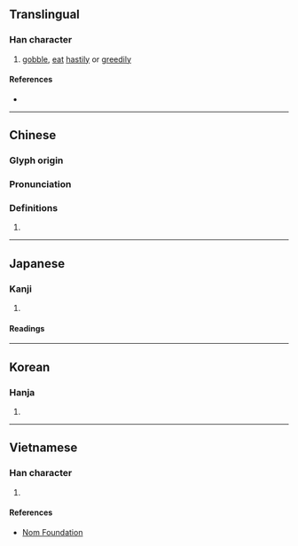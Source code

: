 {{character info}}
==Translingual==

===Han character===
{{Han char|rn=30|rad=口|as=11|sn=14|four=68086|canj=ROIC|ids=⿰口貪}}

# [[gobble]], [[eat]] [[hastily]] or [[greedily]]

====References====
* {{Han ref|kx=0204.290|dkj=04157|dj=0427.090|hdz=10678.010|uh=55FF|ud=22015|bh=E154|bd=57684}}

----

==Chinese==
{{zh-forms|s=𰇲}}

===Glyph origin===
{{Han etym}}

===Pronunciation===
{{zh-pron
|m=tǎn
|c=taam2
|mc=y
|oc=y
|cat=
}}

===Definitions===
{{zh-hanzi}}

# {{rfdef|zh}}

----

==Japanese==

===Kanji===
{{ja-kanji|grade=|rs=口11}}

# {{rfdef|ja|sort=口11}}

====Readings====
{{ja-readings|on=たん, とん|kun=こえ}}

----

==Korean==

===Hanja===
{{ko-hanja|hangeul=탐}}

# {{rfdef|ko|sort=口11}}

----

==Vietnamese==

===Han character===
{{vi-readings|reading=thàm|rs=口11}}

# {{rfdef|vi|sort=口11}}

====References====
* [http://nomfoundation.org/common/nom_details.php?codepoint=55ff Nom Foundation]